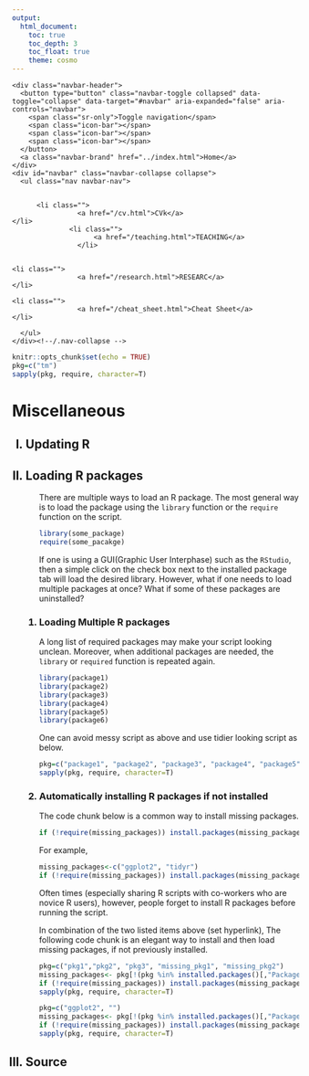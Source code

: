 ---
output:
  html_document:
    toc: true
    toc_depth: 3
    toc_float: true
    theme: cosmo
---
<style>
body {
    position: absolute;
    left: 0px;}
</style>

<!--html_preserve-->
<div class="container">
<!-- Static navbar -->
<nav class="navbar navbar-default">
  <div class="container-fluid">
    <div class="navbar-header">
      <button type="button" class="navbar-toggle collapsed" data-toggle="collapse" data-target="#navbar" aria-expanded="false" aria-controls="navbar">
        <span class="sr-only">Toggle navigation</span>
        <span class="icon-bar"></span>
        <span class="icon-bar"></span>
        <span class="icon-bar"></span>
      </button>
      <a class="navbar-brand" href="../index.html">Home</a>
    </div>
    <div id="navbar" class="navbar-collapse collapse">
      <ul class="nav navbar-nav">
        
        
          <li class="">
					<a href="/cv.html">CVk</a>
	</li>            
	              <li class="">
      					<a href="/teaching.html">TEACHING</a>
			      	</li>   
				  
				  
	<li class="">
					<a href="/research.html">RESEARC</a>
	</li>

	<li class="">
					<a href="/cheat_sheet.html">Cheat Sheet</a>
	</li>

      </ul>
    </div><!--/.nav-collapse -->
  </div><!--/.container-fluid -->
</nav><!--navbar navbar-default-->
</div>
<!--/html_preserve-->



```{r setup, include=FALSE}
knitr::opts_chunk$set(echo = TRUE)
pkg=c("tm")
sapply(pkg, require, character=T)
```

<h1>Miscellaneous</h1><ol type="I">

  <h2><li>Updating R</li></h2><ol type="1">
  </ol><!--Updating R-->


  <h2><li>Loading R packages</li></h2><ol type="1">
There are multiple ways to load an R package. The most general way is to load the package using the `library` function or the `require` function on the script.

```{r, eval=F, comment=""}
library(some_package)
require(some_pacakge)
```

If one is using a GUI(Graphic User Interphase) such as the `RStudio`, then a simple click on the check box next to the installed package tab will load the desired library. 
However, what if one needs to load multiple packages at once? What if some of these packages are uninstalled? 
  
<h3><li>Loading Multiple R packages</li></h3>
A long list of required packages may make your script looking unclean. Moreover, when additional packages are needed, the `library` or `required` function is repeated again.
    
```{r, eval=F, comment=""}
library(package1)
library(package2)
library(package3)
library(package4)
library(package5)
library(package6)
```    
  
One can avoid messy script as above and use tidier looking script as below.
  
```{r, eval=F, comment=""}
pkg=c("package1", "package2", "package3", "package4", "package5", "package6")
sapply(pkg, require, character=T)
```

<h3><li>Automatically installing R packages if not installed</li></h3>
The code chunk below is a common way to install missing packages.
```{r, eval=F, comment=""}
if (!require(missing_packages)) install.packages(missing_packages)
```

For example, 
```{r, eval=F, comment=""}
missing_packages<-c("ggplot2", "tidyr")
if (!require(missing_packages)) install.packages(missing_packages)
```


Often times (especially sharing R scripts with co-workers who are novice R users), however, people forget to install R packages before running the script. 

In combination of the two listed items above (set hyperlink), The following code chunk is an elegant way to install and then load missing packages, if not previously installed.

```{r, eval=F, comment=""}
pkg=c("pkg1","pkg2", "pkg3", "missing_pkg1", "missing_pkg2")
missing_packages<- pkg[!(pkg %in% installed.packages()[,"Package"])]
if (!require(missing_packages)) install.packages(missing_packages)
sapply(pkg, require, character=T)
```

```{r, eval=F, comment=""}
pkg=c("ggplot2", "")
missing_packages<- pkg[!(pkg %in% installed.packages()[,"Package"])]
if (!require(missing_packages)) install.packages(missing_packages)
sapply(pkg, require, character=T)
```

  
  
  </ol><!--Loading R packages-->


  <h2><li>Source</li></h2><ol type="1">
  </ol><!---->




</ol><!--Miscellaneous-->